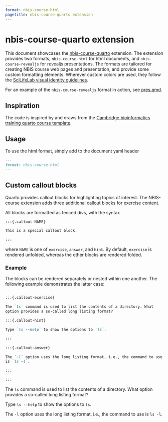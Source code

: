 ```yaml
---
format: nbis-course-html
pagetitle: nbis-course-quarto extension
---
```


# nbis-course-quarto extension

This document showcases the
[nbis-course-quarto](https://github.com/percyfal/nbis-course-quarto)
extension. The extension provides two formats, `nbis-course-html` for
html documents, and `nbis-course-revealjs` for revealjs presentations.
The formats are tailored for creating NBIS course web pages and
presentation, and provide some custom formatting elements. Wherever
custom colors are used, they follow the [SciLifeLab visual identity guidelines](https://www.scilifelab.se/community-pages/resources/visual-identity).

For an example of the `nbis-course-revealjs` format in action, see
[pres.qmd](https://github.com/percyfal/nbis-course-quarto/pres.qmd).

## Inspiration

The code is inspired by and draws from the [Cambridge bioinformatics
training quarto course
template](https://github.com/cambiotraining/quarto-course-template).

## Usage

To use the html format, simply add to the document yaml header

```markdown
---
format: nbis-course-html
---
```

## Custom callout blocks

Quarto provides callout blocks for highlighting topics of interest.
The NBIS-course extension adds three additional callout blocks for
exercise content.

All blocks are formatted as fenced divs, with the syntax

```markdown
:::{.callout-NAME}

This is a special callout block.

:::
```

where `NAME` is one of `exercise`, `answer`, and `hint`. By default,
`exercise` is rendered unfolded, whereas the other blocks are rendered
folded.

### Example

The blocks can be rendered separately or nested within one another.
The following example demonstrates the latter case:

```markdown

:::{.callout-exercise}

The `ls` command is used to list the contents of a directory. What
option provides a so-called long listing format?

:::{.callout-hint}

Type `ls --help` to show the options to `ls`.

:::

:::{.callout-answer}

The `-l` option uses the long listing format, i.e., the command to use
is `ls -l`.

:::

:::
```

:::{.callout-exercise}

The `ls` command is used to list the contents of a directory. What
option provides a so-called long listing format?

:::{.callout-hint}

Type `ls --help` to show the options to `ls`.

:::

:::{.callout-answer}

The `-l` option uses the long listing format, i.e., the command to use
is `ls -l`.

:::

:::
